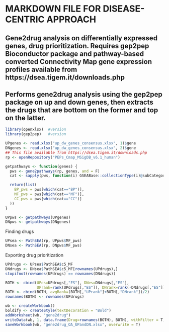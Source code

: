 

# MARKDOWN FILE FOR DISEASE-CENTRIC APPROACH
## Gene2drug analysis on differentially expressed genes, drug prioritization. Requires gep2pep Bioconductor package and pathway-based converted Connectivity Map gene expression profiles available from https://dsea.tigem.it/downloads.php
## Performs gene2drug analysis using the gep2pep package on up and down genes, then extracts the drugs that are bottom on the former and top on the latter.


```r
library(openxlsx)  #version 
library(gep2pep)   #version 

UPgenes <- read.xlsx("up_dw_genes_consensus.xlsx", 1)$gene
DNgenes <- read.xlsx("up_dw_genes_consensus.xlsx", 2)$gene
## This file available from https://dsea.tigem.it/downloads.php
rp <- openRepository("PEPs_Cmap_MSigDB_v6.1_human")

getpathways <- function(genes) {
  pws <- gene2pathways(rp, genes, and = F)
  cat <- sapply(pws, function(i) GSEABase::collectionType(i)@subCategory)

  return(list(
    BP_pws = pws[which(cat=="BP")],
    MF_pws = pws[which(cat=="MF")],
    CC_pws = pws[which(cat=="CC")]
  ))
}

UPpws <- getpathways(UPgenes)
DNpws <- getpathways(DNgenes)
```


Finding drugs

```r
UPsea <- PathSEA(rp, UPpws$MF_pws)
DNsea <- PathSEA(rp, DNpws$MF_pws)
```
Exporting drug prioritization

```r
UPdrugs <- UPsea$PathSEA$c5_MF
DNdrugs <- DNsea$PathSEA$c5_MF[rownames(UPdrugs),]
stopifnot(rownames(UPdrugs) == rownames(DNdrugs))

BOTH <- cbind(UPes=UPdrugs[,"ES"], DNes=DNdrugs[,"ES"],
              UPrank=rank(UPdrugs[,"ES"]), DNrank=rank(-DNdrugs[,"ES"]))
BOTH <- cbind(BOTH, avgRank=(BOTH[,"UPrank"]+BOTH[,"DNrank"])/2)
rownames(BOTH) <- rownames(UPdrugs)

wb <- createWorkbook()
boldify <- createStyle(textDecoration = "Bold")
addWorksheet(wb, "gene2drug")
writeData(wb, 1, data.frame(Drug=rownames(BOTH), BOTH), withFilter = T, headerStyle=boldify)
saveWorkbook(wb, "gene2drug_OA_UPandDN.xlsx", overwrite = T)

```



